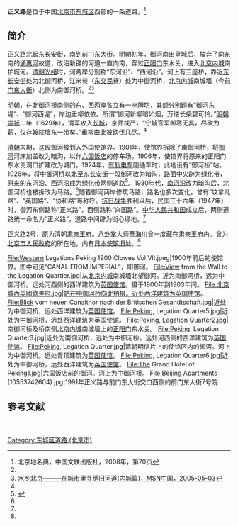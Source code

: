 {{Infobox China Road
|路牌类型 = Beijing
|道路方向 = NS
|中文道路名称 = 正义路
|道路名称拼音 = ZHENGYI LU
|图片 = South start of Zhengyi Rd (20210517120317).jpg
|图片说明 = 正义路南端（2021年5月）
|道路属性 = 
|道路总长度 = 
|车速限制 = 
|行车线数量 = 
|所在地区 = [[北京市|北京市]][[东城区_(北京市)|东城区]]
|起点 =[[东长安街|东长安街]]
|终点 =[[前门东大街|前门东大街]]
|路段主要建筑 =[[华风宾馆|华风宾馆]]<br>[[中国法院博物馆|中国法院博物馆]]（[[正金银行旧址|正金银行旧址]]）<br>[[英国使馆旧址|英国使馆旧址]]<br>（[[淳亲王府|淳亲王府]]）<br>[[中国共产党北京市委员会|中国共产党北京市委员会]]旧址<br>[[北京市人民政府|北京市人民政府]]旧址
}}
{{coord|39.90308|116.40061|display=title}}
'''正义路'''是位于中国[[北京市|北京市]][[东城区_(北京市)|东城区]]西部的一条道路。<ref name=bjdmd>北京地名典，中国文联出版社，2008年，第70页</ref>

==简介==
正义路北起[[东长安街|东长安街]]，南到[[前门东大街|前门东大街]]。[[明朝|明朝]]初年，[[御河|御河]]南出[[北京皇城|皇城]]后，放弃了向东南的[[通惠河|通惠河]]故道，改沿新辟的河道一直向南，穿过[[正阳门|正阳门]]东水关，进入[[北京内城|北京内城]]南护城河。[[清朝|清朝]][[光绪|光绪]]时，河两岸分别称“东河沿”、“西河沿”。河上有三座桥，靠近[[东长安街|东长安街]]处为北御河桥，江米巷（[[东交民巷|东交民巷]]）处为中御河桥，[[北京内城|北京内城]]南城墙（今[[前门东大街|前门东大街]]）北侧为南御河桥。<ref name=bjdmd/><ref name=msn>[http://msn.ynet.com/view.jsp?oid=5213830&pageno=1 水乡北京———在城市里寻觅旧河道(内城篇)，MSN中国，2005-05-03]{{dead link|date=2018年3月 |bot=InternetArchiveBot |fix-attempted=yes }}</ref>

明朝，在北御河桥南侧的东、西两岸各立有一座牌坊，其额分别题有“御河东堤”、“御河西堤”，岸边垂柳依依。所谓“御河新柳暗如烟，万缕长条碧可怜。”[[明朝|明朝]][[崇祯|崇祯]]二年（1629年），清军攻入[[长城|长城]]，京师戒严，“守城官军御寒无具，尽砍为薪，仅存翰院墙东一带矣。”垂柳由此被砍伐几尽。<ref name=msn/>

[[清朝|清朝]]末期，这段御河被划入外国使馆界。1901年，使馆界拆除了南御河桥，将[[御河|御河]]河床加盖改为暗沟，以作[[六国饭店_(北京)|六国饭店]]的停车场。1906年，使馆界将原来的正阳门东水关洞口扩建改为城门。1924年，[[有轨电车|有轨电车]]刚通车时，此地设有“御河桥”站。1926年，将中御河桥以北至[[东长安街|东长安街]]一段御河改为暗沟，路面中央辟为绿化带，原来的东河沿、西河沿成为绿化带两侧道路<ref>{{cite web|url=http://202.96.31.117/newhxjy/wjsy/wjls/wjqcsy/wjd54q/yh/201701/P020170111491182173305.pdf|title=正义路与御河桥|publisher=《文津流觞》|date=2017年1月|archive-url=https://web.archive.org/web/20210504074346/http://www.nlc.cn/newhxjy/wjsy/wjls/wjqcsy/wjd54q/yh/201701/P020170111491182173305.pdf|archive-date=2021年|dead-url=no}}</ref>。1930年代，[[南河沿大街|南河沿]]改为暗沟后，北御河桥也被拆改为马路。<ref name=msn/>随着御河两岸修筑马路，路名也多次变化，曾有“坟拿儿路”、“英国路”、“协和路”等称呼。[[抗日战争|抗日战争]]胜利以后，民国三十六年（1947年）时，御河东侧路称“正义路”，西侧路称“兴国路”。[[中华人民共和国|中华人民共和国]]成立后，两侧道路统一命名为“正义路”，道路中间辟为街心绿地。<ref name=bjdmd/>

正义路2号，原为清朝[[肃亲王府|肃亲王府]]。[[八卦掌|八卦掌]]大师[[董海川|董海川]]曾一度藏在肃亲王府内。曾为[[北京市人民政府|北京市人民政府]]的所在地，内有[[日本使馆旧址|日本使馆旧址]]。<ref name=bjdmd/>

<gallery>
File:Western Legations Peking 1900 Clowes Vol VII.jpeg|1900年前后的使馆界。图中可见“CANAL FROM IMPERIAL”，即御河。
File:View from the Wall to the Legation Quartier.jpg|从[[北京内城|北京内城]]南城墙北望御河。近为南御河桥，远为中御河桥。远处河西侧的西洋建筑为[[英国使馆旧址|英国使馆]]。摄于1900年到1903年间。
File:北京城內英國欽差府.jpg|站在中御河桥向北拍摄。近处西洋建筑为[[英国使馆旧址|英国使馆]]。
File:Blick vom neuen Canalthor nach der Britischen Gesandtschaft.jpg|近处为中御河桥，远处西洋建筑为[[英国使馆旧址|英国使馆]]。
File:Peking, Legation Quarter5.jpg|近处为中御河桥，远处西洋建筑为[[英国使馆旧址|英国使馆]]。
File:Peking, Legation Quarter2.jpg|南御河桥及桥南侧[[北京内城|北京内城]]南城墙上的[[正阳门|正阳门]]东水关。
File:Peking, Legation Quarter3.jpg|近处为南御河桥，远处为中御河桥。远处河西侧的西洋建筑为[[英国使馆旧址|英国使馆]]。
File:Peking, Legation Quarter.jpg|清朝明信片上的使馆区内的御河。河上为中御河桥。远处青顶建筑为[[英国使馆旧址|英国使馆]]。
File:Peking, Legation Quarter6.jpg|近处为中御河桥，远处西洋建筑为[[英国使馆旧址|英国使馆]]。
File:The Grand Hotel of Peking1.jpg|六国饭店前的御河。河上为中御河桥。
File:Beijing Apartments (10553742604).jpg|1991年正义路与前门东大街交口西侧的前门东大街7号院
</gallery>

==参考文献==
{{reflist}}

[[Category:东城区道路_(北京市)|Category:东城区道路 (北京市)]]　